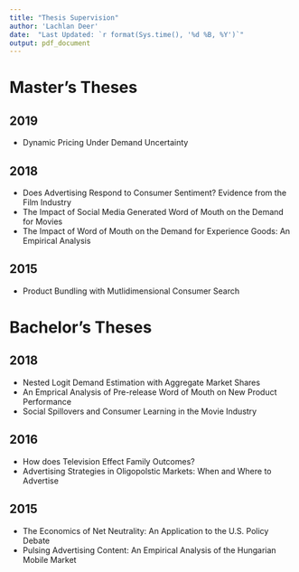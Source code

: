 ```yaml
---
title: "Thesis Supervision"
author: 'Lachlan Deer'
date:  "Last Updated: `r format(Sys.time(), '%d %B, %Y')`"
output: pdf_document
---
```


# Master's Theses

## 2019

* Dynamic Pricing Under Demand Uncertainty

## 2018

* Does Advertising Respond to Consumer Sentiment? Evidence from the Film Industry
* The Impact of Social Media Generated Word of Mouth on the Demand for Movies
* The Impact of Word of Mouth on the Demand for Experience Goods: An Empirical Analysis

## 2015

* Product Bundling with Mutlidimensional Consumer Search

# Bachelor's Theses

## 2018

* Nested Logit Demand Estimation with Aggregate Market Shares
* An Emprical Analysis of Pre-release Word of Mouth on New Product Performance
* Social Spillovers and Consumer Learning in the Movie Industry


## 2016

* How does Television Effect Family Outcomes?
* Advertising Strategies in Oligopolstic Markets: When and Where to Advertise

## 2015

* The Economics of Net Neutrality: An Application to the U.S. Policy Debate
* Pulsing Advertising Content: An Empirical Analysis of the Hungarian Mobile Market
